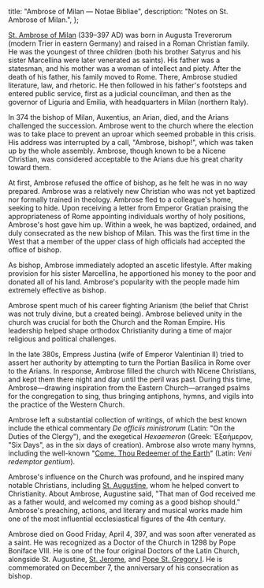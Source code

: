   title: "Ambrose of Milan — Notae Bibliae",
  description: "Notes on St. Ambrose of Milan.",
};

<Initial text="Ambrose of Milan"/>

[St. Ambrose of Milan](/glossary/names#ambrose) (339–397 AD) was born in Augusta Treverorum (modern Trier in eastern Germany) and raised in a Roman Christian family. He was the youngest of three children (both his brother Satyrus and his sister Marcellina were later venerated as saints). His father was a statesman, and his mother was a woman of intellect and piety. After the death of his father, his family moved to Rome. There, Ambrose studied literature, law, and rhetoric. He then followed in his father's footsteps and entered public service, first as a judicial councilman, and then as the governor of Liguria and Emilia, with headquarters in Milan (northern Italy).

In 374 the bishop of Milan, Auxentius, an Arian, died, and the Arians challenged the succession. Ambrose went to the church where the election was to take place to prevent an uproar which seemed probable in this crisis. His address was interrupted by a call, "Ambrose, bishop!", which was taken up by the whole assembly. Ambrose, though known to be a Nicene Christian, was considered acceptable to the Arians due his great charity toward them.

At first, Ambrose refused the office of bishop, as he felt he was in no way prepared. Ambrose was a relatively new Christian who was not yet baptized nor formally trained in theology. Ambrose fled to a colleague's home, seeking to hide. Upon receiving a letter from Emperor Gratian praising the appropriateness of Rome appointing individuals worthy of holy positions, Ambrose's host gave him up. Within a week, he was baptized, ordained, and duly consecrated as the new bishop of Milan. This was the first time in the West that a member of the upper class of high officials had accepted the office of bishop.

As bishop, Ambrose immediately adopted an ascetic lifestyle. After making provision for his sister Marcellina, he apportioned his money to the poor and donated all of his land. Ambrose's popularity with the people made him extremely effective as bishop.

Ambrose spent much of his career fighting Arianism (the belief that Christ was not truly divine, but a created being). Ambrose believed unity in the church was crucial for both the Church and the Roman Empire. His leadership helped shape orthodox Christianity during a time of major religious and political challenges.

In the late 380s, Empress Justina (wife of Emperor Valentinian II) tried to assert her authority by attempting to turn the Portian Basilica in Rome over to the Arians. In response, Ambrose filled the church with Nicene Christians, and kept them there night and day until the peril was past. During this time, Ambrose—drawing inspiration from the Eastern Church—arranged psalms for the congregation to sing, thus bringing antiphons, hymns, and vigils into the practice of the Western Church.

Ambrose left a substantial collection of writings, of which the best known include the ethical commentary *De officiis ministrorum* (Latin: "On the Duties of the Clergy"), and the exegetical *Hexaemeron* (Greek: Ἑξαήμερον, "Six Days", as in the six days of creation). Ambrose also wrote many hymns, including the well-known "[Come, Thou Redeemer of the Earth](/liturgy/hymns/come-thou-redeemer-of-the-earth)" (Latin: *Veni redemptor gentium*).

Ambrose's influence on the Church was profound, and he inspired many notable Christians, including [St. Augustine](/people/saints/latin-fathers/augustine-of-hippo), whom he helped convert to Christianity. About Ambrose, Augustine said, "That man of God received me as a father would, and welcomed my coming as a good bishop should." Ambrose's preaching, actions, and literary and musical works made him one of the most influential ecclesiastical figures of the 4th century.

Ambrose died on Good Friday, April 4, 397, and was soon after venerated as a saint. He was recognized as a Doctor of the Church in 1298 by Pope Boniface VIII. He is one of the four original Doctors of the Latin Church, alongside St. Augustine, [St. Jerome](/people/saints/latin-fathers/jerome-of-stridon), and [Pope St. Gregory I](/people/saints/latin-fathers/gregory-the-great). He is commemorated on December 7, the anniversary of his consecration as bishop.
